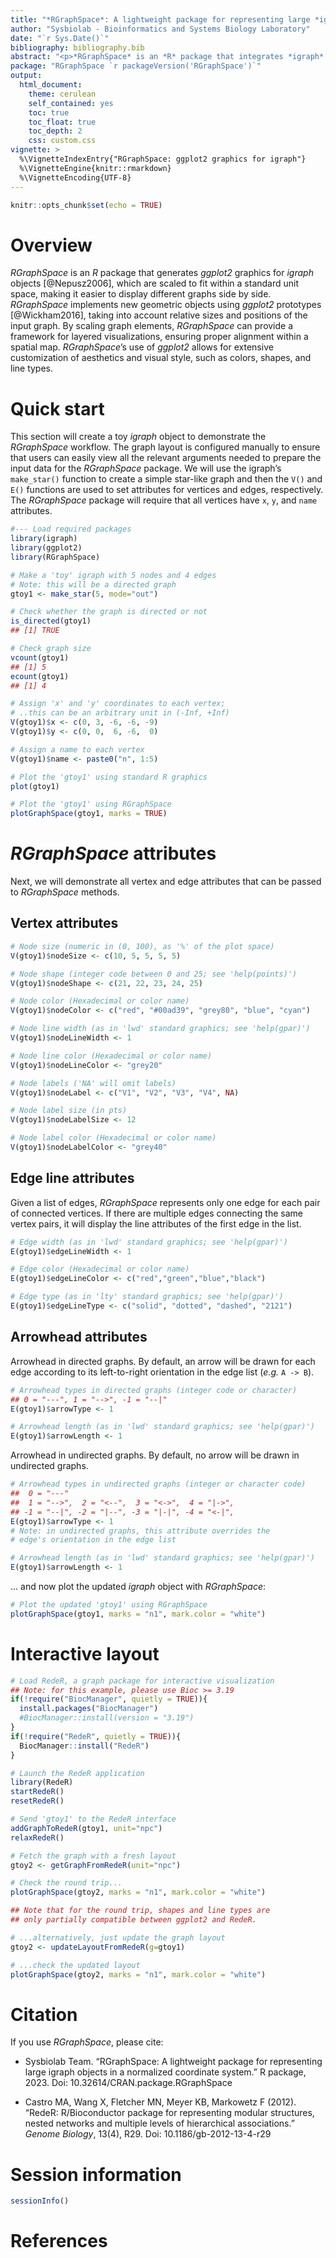```yaml
---
title: "*RGraphSpace*: A lightweight package for representing large *igraph* objects in a normalized coordinate system."
author: "Sysbiolab - Bioinformatics and Systems Biology Laboratory"
date: "`r Sys.Date()`"
bibliography: bibliography.bib
abstract: "<p>*RGraphSpace* is an *R* package that integrates *igraph* and *ggplot2* graphics within spatial maps. *RGraphSpace* implements new geometric objects using *ggplot2* prototypes, customized for representing large *igraph* objects in a normalized coordinate system.</p>"
package: "RGraphSpace `r packageVersion('RGraphSpace')`"
output: 
  html_document:
    theme: cerulean
    self_contained: yes
    toc: true
    toc_float: true
    toc_depth: 2
    css: custom.css
vignette: >
  %\VignetteIndexEntry{"RGraphSpace: ggplot2 graphics for igraph"}
  %\VignetteEngine{knitr::rmarkdown}
  %\VignetteEncoding{UTF-8}
---
```


```r
knitr::opts_chunk$set(echo = TRUE)
```

# Overview

*RGraphSpace* is an *R* package that generates *ggplot2* graphics for *igraph* objects [@Nepusz2006], which are scaled to fit within a standard unit space, making it easier to display different graphs side by side. *RGraphSpace* implements new geometric objects using *ggplot2* prototypes [@Wickham2016], taking into account relative sizes and positions of the input graph. By scaling graph elements, *RGraphSpace* can provide a framework for layered visualizations, ensuring proper alignment within a spatial map. *RGraphSpace*'s use of *ggplot2* allows for extensive customization of aesthetics and visual style, such as colors, shapes, and line types.

# Quick start

This section will create a toy *igraph* object to demonstrate the *RGraphSpace* workflow. The graph layout is configured manually to ensure that users can easily view all the relevant arguments needed to prepare the input data for the *RGraphSpace* package. We will use the igraph's `make_star()` function to create a simple star-like graph and then the `V()` and `E()` functions are used to set attributes for vertices and edges, respectively. The *RGraphSpace* package will require that all vertices have `x`, `y`, and `name` attributes.

```r
#--- Load required packages
library(igraph)
library(ggplot2)
library(RGraphSpace)
```

```r
# Make a 'toy' igraph with 5 nodes and 4 edges
# Note: this will be a directed graph
gtoy1 <- make_star(5, mode="out")

# Check whether the graph is directed or not
is_directed(gtoy1)
## [1] TRUE

# Check graph size
vcount(gtoy1)
## [1] 5
ecount(gtoy1)
## [1] 4

# Assign 'x' and 'y' coordinates to each vertex;
# ..this can be an arbitrary unit in (-Inf, +Inf)
V(gtoy1)$x <- c(0, 3, -6, -6, -9)
V(gtoy1)$y <- c(0, 0,  6, -6,  0)

# Assign a name to each vertex
V(gtoy1)$name <- paste0("n", 1:5)
```

```r
# Plot the 'gtoy1' using standard R graphics
plot(gtoy1)
```

```r
# Plot the 'gtoy1' using RGraphSpace
plotGraphSpace(gtoy1, marks = TRUE)
```

# *RGraphSpace* attributes

Next, we will demonstrate all vertex and edge attributes that can be passed to *RGraphSpace* methods.

## Vertex attributes

```r
# Node size (numeric in (0, 100), as '%' of the plot space)
V(gtoy1)$nodeSize <- c(10, 5, 5, 5, 5)

# Node shape (integer code between 0 and 25; see 'help(points)')
V(gtoy1)$nodeShape <- c(21, 22, 23, 24, 25)

# Node color (Hexadecimal or color name)
V(gtoy1)$nodeColor <- c("red", "#00ad39", "grey80", "blue", "cyan")

# Node line width (as in 'lwd' standard graphics; see 'help(gpar)')
V(gtoy1)$nodeLineWidth <- 1

# Node line color (Hexadecimal or color name)
V(gtoy1)$nodeLineColor <- "grey20"

# Node labels ('NA' will omit labels)
V(gtoy1)$nodeLabel <- c("V1", "V2", "V3", "V4", NA)

# Node label size (in pts)
V(gtoy1)$nodeLabelSize <- 12

# Node label color (Hexadecimal or color name)
V(gtoy1)$nodeLabelColor <- "grey40"
```

## Edge line attributes

Given a list of edges, *RGraphSpace* represents only one edge for each pair of connected vertices. If there are multiple edges connecting the same vertex pairs, it will display the line attributes of the first edge in the list.

```r
# Edge width (as in 'lwd' standard graphics; see 'help(gpar)')
E(gtoy1)$edgeLineWidth <- 1

# Edge color (Hexadecimal or color name)
E(gtoy1)$edgeLineColor <- c("red","green","blue","black")

# Edge type (as in 'lty' standard graphics; see 'help(gpar)')
E(gtoy1)$edgeLineType <- c("solid", "dotted", "dashed", "2121")
```

## Arrowhead attributes

Arrowhead in directed graphs. By default, an arrow will be drawn for each edge according to its left-to-right orientation in the edge list (*e.g.* `A -> B`).

```r
# Arrowhead types in directed graphs (integer code or character)
## 0 = "---", 1 = "-->", -1 = "--|"
E(gtoy1)$arrowType <- 1

# Arrowhead length (as in 'lwd' standard graphics; see 'help(gpar)')
E(gtoy1)$arrowLength <- 1
```

Arrowhead in undirected graphs. By default, no arrow will be drawn in undirected graphs.

```r
# Arrowhead types in undirected graphs (integer or character code)
##  0 = "---"
##  1 = "-->",  2 = "<--",  3 = "<->",  4 = "|->",
## -1 = "--|", -2 = "|--", -3 = "|-|", -4 = "<-|", 
E(gtoy1)$arrowType <- 1
# Note: in undirected graphs, this attribute overrides the 
# edge's orientation in the edge list

# Arrowhead length (as in 'lwd' standard graphics; see 'help(gpar)')
E(gtoy1)$arrowLength <- 1
```

... and now plot the updated *igraph* object with *RGraphSpace*:
 
```r
# Plot the updated 'gtoy1' using RGraphSpace
plotGraphSpace(gtoy1, marks = "n1", mark.color = "white")
```

# Interactive layout

```r
# Load RedeR, a graph package for interactive visualization
## Note: for this example, please use Bioc >= 3.19
if(!require("BiocManager", quietly = TRUE)){
  install.packages("BiocManager")
  #BiocManager::install(version = "3.19")
}
if(!require("RedeR", quietly = TRUE)){
  BiocManager::install("RedeR")
}

# Launch the RedeR application
library(RedeR)
startRedeR()
resetRedeR()

# Send 'gtoy1' to the RedeR interface
addGraphToRedeR(gtoy1, unit="npc")
relaxRedeR()

# Fetch the graph with a fresh layout
gtoy2 <- getGraphFromRedeR(unit="npc")

# Check the round trip...
plotGraphSpace(gtoy2, marks = "n1", mark.color = "white")

## Note that for the round trip, shapes and line types are
## only partially compatible between ggplot2 and RedeR.

# ...alternatively, just update the graph layout
gtoy2 <- updateLayoutFromRedeR(g=gtoy1)

# ...check the updated layout
plotGraphSpace(gtoy2, marks = "n1", mark.color = "white")
```

# Citation

If you use *RGraphSpace*, please cite:

* Sysbiolab Team. "RGraphSpace: A lightweight package for representing large igraph objects in a normalized coordinate system." R package, 2023. Doi: 10.32614/CRAN.package.RGraphSpace

* Castro MA, Wang X, Fletcher MN, Meyer KB, Markowetz F (2012). "RedeR: R/Bioconductor package for representing modular structures, nested networks and multiple levels of hierarchical associations." *Genome Biology*, 13(4), R29. Doi: 10.1186/gb-2012-13-4-r29


# Session information
```r
sessionInfo()
```


# References

